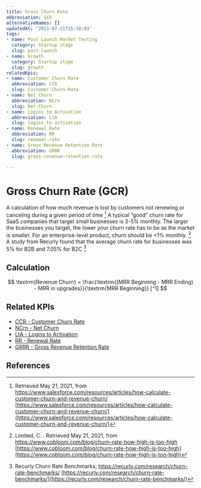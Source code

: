 ```yaml
---
title: Gross Churn Rate
abbreviation: GCR
alternativeNames: []
updatedAt: '2021-07-21T15:58:03'
tags:
- name: Post Launch Market Testing
  category: Startup stage
  slug: post-launch
- name: Growth
  category: Startup stage
  slug: growth
relatedKpis:
- name: Customer Churn Rate
  abbreviation: CCR
  slug: Customer-Churn-Rate
- name: Net Churn
  abbreviation: NCrn
  slug: Net-Churn
- name: Logins to Activation
  abbreviation: LtA
  slug: logins-to-activation
- name: Renewal Rate
  abbreviation: RR
  slug: renewal-rate
- name: Gross Revenue Retention Rate
  abbreviation: GRRR
  slug: gross-revenue-retention-rate

---
```


# Gross Churn Rate (GCR)

A calculation of how much revenue is lost by customers not renewing or canceling during a given period of time [^1]
A typical “good” churn rate for SaaS companies that target small businesses is 3-5% monthly. The larger the businesses you target, the lower your churn rate has to be as the market is smaller. For an enterprise-level product, churn should be <1% monthly. [^2]
A study from Recurly found that the average churn rate for businesses was 5% for B2B and 7.05% for B2C [^3]

## Calculation

$$
\textrm{Revenue Churn} = \frac{\textrm{(MRR Beginning - MRR Ending) - MRR in upgrades}}{\textrm{MRR Beginning}} [^1]
$$



## Related KPIs

- [CCR - Customer Churn Rate](/en/kpis/Customer-Churn-Rate)
- [NCrn - Net Churn](/en/kpis/Net-Churn)
- [LtA - Logins to Activation](/en/kpis/logins-to-activation)
- [RR - Renewal Rate](/en/kpis/renewal-rate)
- [GRRR - Gross Revenue Retention Rate](/en/kpis/gross-revenue-retention-rate)

## References

[^1]:   Retrieved May 21, 2021, from https://www.salesforce.com/resources/articles/how-calculate-customer-churn-and-revenue-churn/ [https://www.salesforce.com/resources/articles/how-calculate-customer-churn-and-revenue-churn/](https://www.salesforce.com/resources/articles/how-calculate-customer-churn-and-revenue-churn/)
[^2]: Limited, C.  . Retrieved May 21, 2021, from https://www.cobloom.com/blog/churn-rate-how-high-is-too-high [https://www.cobloom.com/blog/churn-rate-how-high-is-too-high](https://www.cobloom.com/blog/churn-rate-how-high-is-too-high)
[^3]: Recurly Churn Rate Benchmarks, https://recurly.com/research/churn-rate-benchmarks/ [https://recurly.com/research/churn-rate-benchmarks/](https://recurly.com/research/churn-rate-benchmarks/)
[^4]:   Retrieved May 21, 2021, from https://www.salesforce.com/resources/articles/how-calculate-customer-churn-and-revenue-churn/ [https://www.salesforce.com/resources/articles/how-calculate-customer-churn-and-revenue-churn/](https://www.salesforce.com/resources/articles/how-calculate-customer-churn-and-revenue-churn/)
